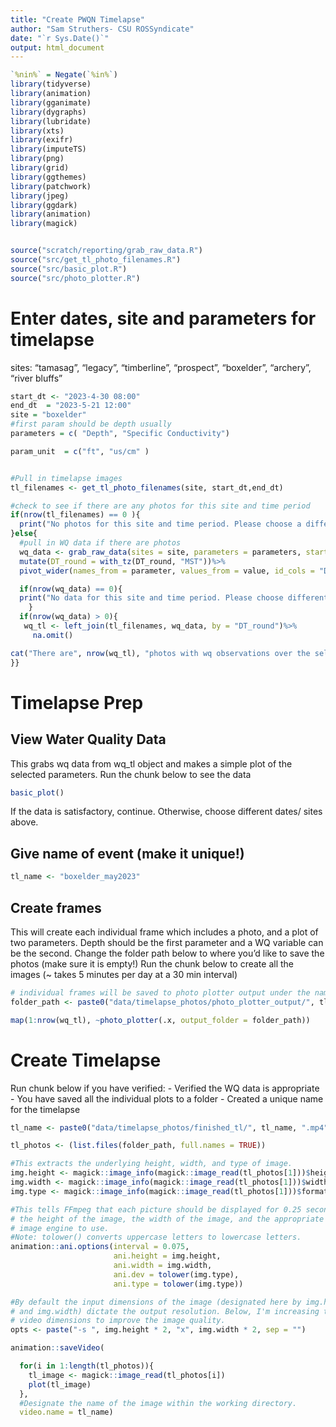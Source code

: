 ```yaml
---
title: "Create PWQN Timelapse"
author: "Sam Struthers- CSU ROSSyndicate"
date: "`r Sys.Date()`"
output: html_document
---
```


```r
`%nin%` = Negate(`%in%`)
library(tidyverse)
library(animation)
library(gganimate)
library(dygraphs)
library(lubridate)
library(xts)
library(exifr)
library(imputeTS)
library(png)
library(grid)
library(ggthemes)
library(patchwork)
library(jpeg)
library(ggdark)
library(animation)
library(magick)


source("scratch/reporting/grab_raw_data.R")
source("src/get_tl_photo_filenames.R")
source("src/basic_plot.R")
source("src/photo_plotter.R")

```

# Enter dates, site and parameters for timelapse

sites: "tamasag", "legacy", "timberline", "prospect", "boxelder", "archery", "river bluffs"

```r

start_dt <- "2023-4-30 08:00"
end_dt  = "2023-5-21 12:00"
site = "boxelder"
#first param should be depth usually
parameters = c( "Depth", "Specific Conductivity")

param_unit  = c("ft", "us/cm" )


#Pull in timelapse images
tl_filenames <- get_tl_photo_filenames(site, start_dt,end_dt)

#check to see if there are any photos for this site and time period
if(nrow(tl_filenames) == 0 ){
  print("No photos for this site and time period. Please choose a different site")
}else{
  #pull in WQ data if there are photos
  wq_data <- grab_raw_data(sites = site, parameters = parameters, start_dt = start_dt, end_dt = end_dt)%>%
  mutate(DT_round = with_tz(DT_round, "MST"))%>%
  pivot_wider(names_from = parameter, values_from = value, id_cols = "DT_round")

  if(nrow(wq_data) == 0){
  print("No data for this site and time period. Please choose different parameters")
    }
  if(nrow(wq_data) > 0){
   wq_tl <- left_join(tl_filenames, wq_data, by = "DT_round")%>%
     na.omit()

cat("There are", nrow(wq_tl), "photos with wq observations over the selected period.")
}}

```

# Timelapse Prep

## View Water Quality Data

This grabs wq data from wq_tl object and makes a simple plot of the selected parameters. Run the chunk below to see the data

```r
basic_plot()
```

If the data is satisfactory, continue. Otherwise, choose different dates/ sites above. 

## Give name of event (make it unique!)

```r
tl_name <- "boxelder_may2023"
```


## Create frames

This will create each individual frame which includes a photo, and a plot of two parameters. Depth should be the first parameter and a WQ variable can be the second. Change the folder path below to where you'd like to save the photos (make sure it is empty!)
Run the chunk below to create all the images (~ takes 5 minutes per day at a 30 min interval)

```r
# individual frames will be saved to photo plotter output under the name given above
folder_path <- paste0("data/timelapse_photos/photo_plotter_output/", tl_name, "/")

map(1:nrow(wq_tl), ~photo_plotter(.x, output_folder = folder_path))
```

# Create Timelapse


Run chunk below if you have verified:
- Verified the WQ data is appropriate
- You have saved all the individual plots to a folder
- Created a unique name for the timelapse 

```r
tl_name <- paste0("data/timelapse_photos/finished_tl/", tl_name, ".mp4")

tl_photos <- (list.files(folder_path, full.names = TRUE))

#This extracts the underlying height, width, and type of image.
img.height <- magick::image_info(magick::image_read(tl_photos[1]))$height
img.width <- magick::image_info(magick::image_read(tl_photos[1]))$width
img.type <- magick::image_info(magick::image_read(tl_photos[1]))$format

#This tells FFmpeg that each picture should be displayed for 0.25 seconds,
# the height of the image, the width of the image, and the appropriate
# image engine to use.
#Note: tolower() converts uppercase letters to lowercase letters.
animation::ani.options(interval = 0.075,
                       ani.height = img.height,
                       ani.width = img.width,
                       ani.dev = tolower(img.type),
                       ani.type = tolower(img.type))

#By default the input dimensions of the image (designated here by img.height
# and img.width) dictate the output resolution. Below, I'm increasing the
# video dimensions to improve the image quality.
opts <- paste("-s ", img.height * 2, "x", img.width * 2, sep = "")

animation::saveVideo(

  for(i in 1:length(tl_photos)){
    tl_image <- magick::image_read(tl_photos[i])
    plot(tl_image)
  },
  #Designate the name of the image within the working directory.
  video.name = tl_name)

```


